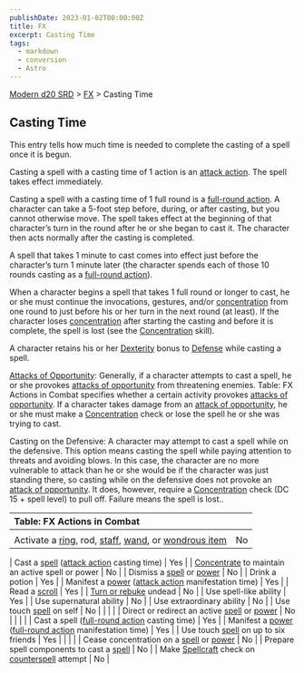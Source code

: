 ```yaml
---
publishDate: 2023-01-02T00:00:00Z
title: FX
excerpt: Casting Time
tags:
  - markdown
  - conversion
  - Astro
---
```


[Modern d20 SRD](/#modernD20) > [FX](modern-d20-srd-fx-index) > Casting Time

## Casting Time

This entry tells how much time is needed to complete the casting of a spell once it is begun.

Casting a spell with a casting time of 1 action is an [attack action](modern-d20-srd-combat-attack-actions). The spell takes effect immediately.

Casting a spell with a casting time of 1 full round is a [full-round action](modern-d20-srd-combat-full-round-actions). A character can take a 5-foot step before, during, or after casting, but you cannot otherwise move. The spell takes effect at the beginning of that character’s turn in the round after he or she began to cast it. The character then acts normally after the casting is completed.

A spell that takes 1 minute to cast comes into effect just before the character’s turn 1 minute later (the character spends each of those 10 rounds casting as a [full-round action](modern-d20-srd-combat-full-round-actions)).

When a character begins a spell that takes 1 full round or longer to cast, he or she must continue the invocations, gestures, and/or [concentration](modern-d20-srd-skills-concentration) from one round to just before his or her turn in the next round (at least). If the character loses [concentration](modern-d20-srd-skills-concentration) after starting the casting and before it is complete, the spell is lost (see the [Concentration](modern-d20-srd-skills-concentration) skill).

A character retains his or her [Dexterity](modern-d20-srd-basics-ability-scores) bonus to [Defense](modern-d20-srd-combat-defense) while casting a spell.

[Attacks of Opportunity](modern-d20-srd-combat-attacks-of-opportunity):
Generally, if a character attempts to cast a spell, he or she provokes [attacks of opportunity](modern-d20-srd-combat-attacks-of-opportunity) from threatening enemies. Table:
FX Actions in Combat specifies whether a certain activity provokes [attacks of opportunity](modern-d20-srd-combat-attacks-of-opportunity). If a character takes damage from an [attack of opportunity](modern-d20-srd-combat-attacks-of-opportunity),
he or she must make a [Concentration](modern-d20-srd-skills-concentration) check or lose the spell he or she was trying
to cast.

Casting on the Defensive: A character may attempt to cast a spell while on the
defensive. This option means casting the spell while paying attention to threats
and avoiding blows. In this case, the character are no more vulnerable to attack
than he or she would be if the character was just standing there, so casting
while on the defensive does not provoke an [attack of opportunity](modern-d20-srd-combat-attacks-of-opportunity). It does,
however, require a [Concentration](modern-d20-srd-skills-concentration) check (DC 15 + spell level) to pull off. Failure
means the spell is lost..

| Table: FX Actions in Combat                                                                                                                                                                       |     |
| :------------------------------------------------------------------------------------------------------------------------------------------------------------------------------------------------ | --: |
|                                                                                                                                                                                                   |     |
| Activate a [ring](modern-d20-srd-fx-items-rings), rod, [staff](modern-d20-srd-fx-items-staffs), [wand](modern-d20-srd-fx-items-wands), or [wondrous item](modern-d20-srd-fx-items-wondrous-items) |  No |

| Cast a [spell](modern-d20-srd-fx-index) ([attack action](modern-d20-srd-combat-attack-actions) casting time) | Yes |
| [Concentrate](modern-d20-srd-skills-concentration) to maintain an active spell or power | No |
| Dismiss a [spell](modern-d20-srd-fx-index) or [power](modern-d20-srd-psionics-index) | No |
| Drink a potion | Yes |
| Manifest a [power](modern-d20-srd-psionics-index) ([attack action](modern-d20-srd-combat-attack-actions) manifestation time) | Yes |
| Read a [scroll](modern-d20-srd-fx-items-scrolls) | Yes |
| [Turn or rebuke](modern-d20-srd-classes-advanced-acolyte) undead | No |
| Use spell-like ability | Yes |
| Use supernatural ability | No |
| Use extraordinary ability | No |
| Use touch [spell](modern-d20-srd-fx-index) on self | No |
| | |
| Direct or redirect an active [spell](modern-d20-srd-fx-index) or [power](modern-d20-srd-psionics-index) | No |
| | |
| Cast a spell ([full-round action](modern-d20-srd-combat-full-round-actions) casting time) | Yes |
| Manifest a [power](modern-d20-srd-psionics-index) ([full-round action](modern-d20-srd-combat-full-round-actions) manifestation time) | Yes |
| Use touch [spell](modern-d20-srd-fx-index) on up to six friends | Yes |
| | |
| Cease concentration on a [spell](modern-d20-srd-fx-index) or [power](modern-d20-srd-psionics-index) | No |
| Prepare spell components to cast a [spell](modern-d20-srd-fx-index) | No |
| Make [Spellcraft](modern-d20-srd-classes-advanced-acolyte) check on [counterspell](modern-d20-srd-fx-interrupting-fx-users) attempt | No |
